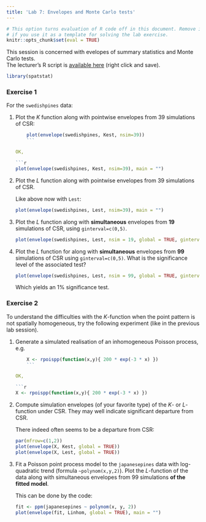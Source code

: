 ```yaml
---
title: 'Lab 7: Envelopes and Monte Carlo tests'
---
```


```r
# This option turns evaluation of R code off in this document. Remove it
# if you use it as a template for solving the lab exercise.
knitr::opts_chunk$set(eval = TRUE)
```

This session is concerned with evelopes of summary statistics and Monte Carlo tests.  
The lecturer's R script is [available here](https://raw.githubusercontent.com/spatstat/testWorkshop/master/Scripts/script07.R) (right click and save).

```r
library(spatstat)
```

### Exercise 1

For the `swedishpines` data:

1.  Plot the $K$ function along with pointwise envelopes from 39
    simulations of CSR:
    ```r
    plot(envelope(swedishpines, Kest, nsim=39))
    ```

    OK,
    
    ```r
    plot(envelope(swedishpines, Kest, nsim=39), main = "")
    ```

2.  Plot the $L$ function along with pointwise envelopes from 39
    simulations of CSR.
    
    Like above now with `Lest`:
    
    ```r
    plot(envelope(swedishpines, Lest, nsim=39), main = "")
    ```

3.  Plot the $L$ function along with **simultaneous**
    envelopes from **19** simulations of CSR, using
    `ginterval=c(0,5)`.
    
    ```r
    plot(envelope(swedishpines, Lest, nsim = 19, global = TRUE, ginterval=c(0,5)), main = "")
    ```
    
4.  Plot the $L$ function for along with
    **simultaneous** envelopes from **99**
    simulations of CSR using `ginterval=c(0,5)`. What
    is the significance level of the associated test?

    ```r
    plot(envelope(swedishpines, Lest, nsim = 99, global = TRUE, ginterval=c(0,5)), main = "")
    ```

    Which yields an 1% significance test.

### Exercise 2

To understand the difficulties with the $K$-function when the point
pattern is not spatially homogeneous, try the following experiment
(like in the previous lab session).

1.  Generate a simulated realisation of an inhomogeneous Poisson
    process, e.g.
    ```r
    X <- rpoispp(function(x,y){ 200 * exp(-3 * x) })
    ```

    OK,
    
    ```r
    X <- rpoispp(function(x,y){ 200 * exp(-3 * x) })
    ```

2.  Compute simulation envelopes (of your favorite type) of the $K$-
    or $L$-function under CSR. They may well indicate significant
    departure from CSR.

    There indeed often seems to be a departure from CSR:
    
    ```r
    par(mfrow=c(1,2))
    plot(envelope(X, Kest, global = TRUE))
    plot(envelope(X, Lest, global = TRUE))
    ```

3.  Fit a Poisson point process model to the `japanesepines`
    data with log-quadratic trend (formula `~polynom(x,y,2)`). Plot the
    $L$-function of the data along with simultaneous envelopes from 99
    simulations **of the fitted model**.
    
    This can be done by the code:
    
    ```r
    fit <- ppm(japanesepines ~ polynom(x, y, 2))
    plot(envelope(fit, Linhom, global = TRUE), main = "")
    ```
